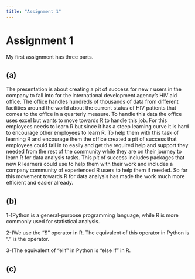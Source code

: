```yaml
---
title: "Assignment 1"
---
```


# Assignment 1

My first assignment has three parts.

## (a)

The presentation is about creating a pit of success for new r users in the company to fall into for the international development agency's HIV aid office. The office handles hundreds of thousands of data from different facilities around the world about the current status of HIV patients that comes to the office in a quarterly measure. To handle this data the office uses excel but wants to move towards R to handle this job. For this employees needs to learn R but since it has a steep learning curve it is hard to encourage other employees to learn R. To help them with this task of learning R and encourage them the office created a pit of success that employees could fall in to easily and get the required help and support they needed from the rest of the community while they are on their journey to learn R for data analysis tasks. This pit of success includes packages that new R learners could use to help them with their work and includes a company community of experienced R users to help them if needed. So far this movement towards R for data analysis has made the work much more efficient and easier already.

## (b)

1-)Python is a general-purpose programming language, while R is more commonly used for statistical analysis.

2-)We use the "\$" operator in R. The equivalent of this operator in Python is "." is the operator.

3-)The equivalent of "elif" in Python is "else if" in R.

## (c)

